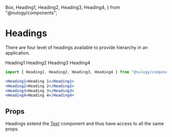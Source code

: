   Box,
  Heading1,
  Heading2,
  Heading3,
  Heading4,
} from "@nulogy/components";

# Headings

There are four level of headings available to provide hierarchy in an application.

<Box maxWidth={COPY_WIDTH} mx="auto">
  <Heading1>Heading1</Heading1>
  <Heading2>Heading2</Heading2>
  <Heading3>Heading3</Heading3>
  <Heading4>Heading4</Heading4>
</Box>

```jsx
import { Heading1, Heading2, Heading3, Heading4 } from "@nulogy/components";

<Heading1>Heading 1</Heading1>
<Heading2>Heading 2</Heading2>
<Heading3>Heading 3</Heading3>
<Heading4>Heading 4</Heading4>
```

## Props

Headings extend the [Text](/components/Text) component and thus have access to all the same props.
